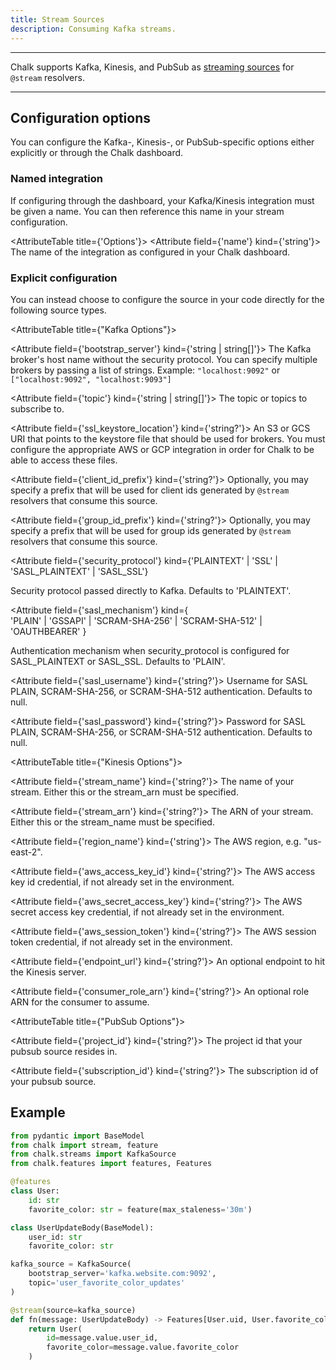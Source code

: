 ```yaml
---
title: Stream Sources
description: Consuming Kafka streams.
---
```



---

Chalk supports Kafka, Kinesis, and PubSub as [streaming sources](/docs/streams)
for `@stream` resolvers.

---

## Configuration options

You can configure the Kafka-, Kinesis-, or PubSub-specific options
either explicitly or through the Chalk dashboard.

### Named integration

If configuring through the dashboard, your Kafka/Kinesis integration
must be given a name. You can then reference this name in your
stream configuration.

<AttributeTable title={'Options'}>
  <Attribute field={'name'} kind={'string'}>
    The name of the integration as configured in your Chalk dashboard.
  </Attribute>
</AttributeTable>

### Explicit configuration

You can instead choose to configure the source in your code directly for the following source types.

<AttributeTable title={"Kafka Options"}>

<Attribute field={'bootstrap_server'} kind={'string | string[]'}>
  The Kafka broker's host name without the security protocol. You can specify multiple brokers by
  passing a list of strings. Example: `"localhost:9092"` or `["localhost:9092", "localhost:9093"]`
</Attribute>

<Attribute field={'topic'} kind={'string | string[]'}>
  The topic or topics to subscribe to.
</Attribute>

<Attribute field={'ssl_keystore_location'} kind={'string?'}>
  An S3 or GCS URI that points to the keystore file that should be used for brokers. You must
  configure the appropriate AWS or GCP integration in order for Chalk to be able to access these
  files.
</Attribute>

<Attribute field={'client_id_prefix'} kind={'string?'}>
  Optionally, you may specify a prefix that will be used for client ids generated by `@stream`
  resolvers that consume this source.
</Attribute>

<Attribute field={'group_id_prefix'} kind={'string?'}>
  Optionally, you may specify a prefix that will be used for group ids generated by `@stream`
  resolvers that consume this source.
</Attribute>

<Attribute
  field={'security_protocol'}
  kind={<span>'PLAINTEXT' | 'SSL' | 'SASL_PLAINTEXT' | 'SASL_SSL'</span>}
>
  Security protocol passed directly to Kafka. Defaults to 'PLAINTEXT'.
</Attribute>

<Attribute
  field={'sasl_mechanism'}
  kind={
    <span>
      <br />
      'PLAIN' | 'GSSAPI' | 'SCRAM-SHA-256' | 'SCRAM-SHA-512' | 'OAUTHBEARER'
    </span>
  }
>
  Authentication mechanism when security_protocol is configured for SASL_PLAINTEXT or SASL_SSL.
  Defaults to 'PLAIN'.
</Attribute>

<Attribute field={'sasl_username'} kind={'string?'}>
  Username for SASL PLAIN, SCRAM-SHA-256, or SCRAM-SHA-512 authentication. Defaults to null.
</Attribute>

<Attribute field={'sasl_password'} kind={'string?'}>
  Password for SASL PLAIN, SCRAM-SHA-256, or SCRAM-SHA-512 authentication. Defaults to null.
</Attribute>
</AttributeTable>


<AttributeTable title={"Kinesis Options"}>

<Attribute field={'stream_name'} kind={'string?'}>
    The name of your stream. Either this or the stream_arn must be specified.
</Attribute>

<Attribute field={'stream_arn'} kind={'string?'}>
    The ARN of your stream. Either this or the stream_name must be specified.
</Attribute>

<Attribute field={'region_name'} kind={'string'}>
    The AWS region, e.g. "us-east-2".
</Attribute>

<Attribute field={'aws_access_key_id'} kind={'string?'}>
    The AWS access key id credential, if not already set in the environment.
</Attribute>

<Attribute field={'aws_secret_access_key'} kind={'string?'}>
    The AWS secret access key credential, if not already set in the environment.
</Attribute>

<Attribute field={'aws_session_token'} kind={'string?'}>
    The AWS session token credential, if not already set in the environment.
</Attribute>

<Attribute field={'endpoint_url'} kind={'string?'}>
    An optional endpoint to hit the Kinesis server.
</Attribute>

<Attribute field={'consumer_role_arn'} kind={'string?'}>
    An optional role ARN for the consumer to assume.
</Attribute>
</AttributeTable>

<AttributeTable title={"PubSub Options"}>

<Attribute field={'project_id'} kind={'string?'}>
    The project id that your pubsub source resides in.
</Attribute>

<Attribute field={'subscription_id'} kind={'string?'}>
    The subscription id of your pubsub source.
</Attribute>
</AttributeTable>

## Example

```py
from pydantic import BaseModel
from chalk import stream, feature
from chalk.streams import KafkaSource
from chalk.features import features, Features

@features
class User:
    id: str
    favorite_color: str = feature(max_staleness='30m')

class UserUpdateBody(BaseModel):
    user_id: str
    favorite_color: str

kafka_source = KafkaSource(
    bootstrap_server='kafka.website.com:9092',
    topic='user_favorite_color_updates'
)

@stream(source=kafka_source)
def fn(message: UserUpdateBody) -> Features[User.uid, User.favorite_color]:
    return User(
        id=message.value.user_id,
        favorite_color=message.value.favorite_color
    )
```
